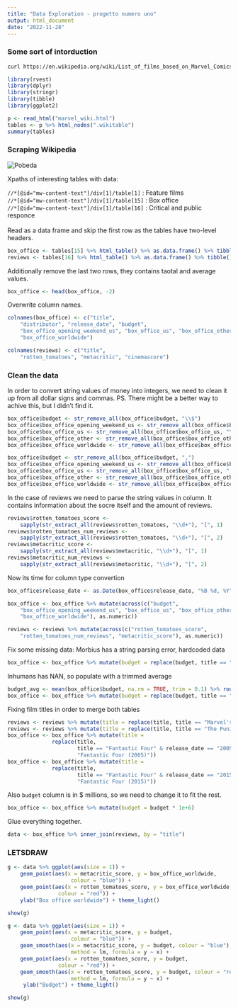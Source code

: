 ```yaml
---
title: "Data Exploration - progetto numero uno"
output: html_document
date: "2022-11-28"
---
```



### Some sort of intorduction

```bash
curl https://en.wikipedia.org/wiki/List_of_films_based_on_Marvel_Comics_publications -o marvel_wiki.html
```

```r
library(rvest) 
library(dplyr)
library(stringr)
library(tibble)
library(ggplot2)
```

```r
p <- read_html("marvel_wiki.html")
tables <- p %>% html_nodes(".wikitable")
summary(tables)
```
### Scraping Wikipedia
![Pobeda](static/box_office.png "a title") \

Xpaths of interesting tables with data: \

`//*[@id="mw-content-text"]/div[1]/table[1]` : Feature films \
`//*[@id="mw-content-text"]/div[1]/table[15]` : Box office \
`//*[@id="mw-content-text"]/div[1]/table[16]` : Critical and public responce \
\
Read as a data frame and skip the first row 
as the tables have two-level headers.
```r
box_office <- tables[15] %>% html_table() %>% as.data.frame() %>% tibble() %>% filter(!row_number() %in% c(1))
reviews <- tables[16] %>% html_table() %>% as.data.frame() %>% tibble() %>% filter(row_number() != 1)
```

Additionally remove the last two rows, they contains taotal and average values.
```r
box_office <- head(box_office, -2)
```

Overwrite column names.
```r
colnames(box_office) <- c("title",
    "distributor", "release_date", "budget",
    "box_office_opening_weekend_us", "box_office_us", "box_office_other",
    "box_office_worldwide")

colnames(reviews) <- c("title",
    "rotten_tomatoes", "metacritic", "cinemascore")
```

### Clean the data
In order to convert string values of money into integers, 
we need to clean it up from all dollar signs and commas.
PS. There might be a better way to achive this, but I didn't find it.
```r
box_office$budget <- str_remove_all(box_office$budget, "\\$")
box_office$box_office_opening_weekend_us <- str_remove_all(box_office$box_office_opening_weekend_us, "\\$")
box_office$box_office_us <- str_remove_all(box_office$box_office_us, "\\$")
box_office$box_office_other <- str_remove_all(box_office$box_office_other, "\\$")
box_office$box_office_worldwide <- str_remove_all(box_office$box_office_worldwide, "\\$")

box_office$budget <- str_remove_all(box_office$budget, ",")
box_office$box_office_opening_weekend_us <- str_remove_all(box_office$box_office_opening_weekend_us, ",")
box_office$box_office_us <- str_remove_all(box_office$box_office_us, ",")
box_office$box_office_other <- str_remove_all(box_office$box_office_other, ",")
box_office$box_office_worldwide <- str_remove_all(box_office$box_office_worldwide, ",")
```

In the case of reviews we need to parse the string values in column.
It contains information about the socre itself and the amount of reviews.
```r
reviews$rotten_tomatoes_score <-
    sapply(str_extract_all(reviews$rotten_tomatoes, "\\d+"), "[", 1)
reviews$rotten_tomatoes_num_reviews <-
    sapply(str_extract_all(reviews$rotten_tomatoes, "\\d+"), "[", 2)
reviews$metacritic_score <-
    sapply(str_extract_all(reviews$metacritic, "\\d+"), "[", 1)
reviews$metacritic_num_reviews <-
    sapply(str_extract_all(reviews$metacritic, "\\d+"), "[", 2)
```

Now its time for column type convertion
```r
box_office$release_date <- as.Date(box_office$release_date, "%B %d, %Y")

box_office <- box_office %>% mutate(across(c("budget",
    "box_office_opening_weekend_us", "box_office_us", "box_office_other",
    "box_office_worldwide"), as.numeric))

reviews <- reviews %>% mutate(across(c("rotten_tomatoes_score",
    "rotten_tomatoes_num_reviews", "metacritic_score"), as.numeric))
```

Fix some missing data:
Morbius has a string parsing error, hardcoded data
```r
box_office <- box_office %>% mutate(budget = replace(budget, title == "Morbius", 79))
```

Inhumans has NAN, so populate with a trimmed average
```r
budget_avg <- mean(box_office$budget, na.rm = TRUE, trim = 0.1) %>% round()
box_office <- box_office %>% mutate(budget = replace(budget, title == "Inhumans", budget_avg))
```

Fixing film titles in order to merge both tables
```r
reviews <- reviews %>% mutate(title = replace(title, title == "Marvel's The Avengers", "The Avengers"))
reviews <- reviews %>% mutate(title = replace(title, title == "The Punisher (2004)", "The Punisher"))
box_office <- box_office %>% mutate(title =
              replace(title,
                      title == "Fantastic Four" & release_date == "2005-07-08",
                      "Fantastic Four (2005)"))
box_office <- box_office %>% mutate(title =
              replace(title,
                      title == "Fantastic Four" & release_date == "2015-08-07",
                      "Fantastic Four (2015)"))
```



Also `budget` column is in $ millions, so we need to change it to fit the rest.
```r
box_office <- box_office %>% mutate(budget = budget * 1e+6)
```

Glue everything together.
```r
data <- box_office %>% inner_join(reviews, by = "title")
```

### LETSDRAW
```r
g <- data %>% ggplot(aes(size = 1)) +
    geom_point(aes(x = metacritic_score, y = box_office_worldwide,
                    colour = "blue")) +
    geom_point(aes(x = rotten_tomatoes_score, y = box_office_worldwide,
                colour = "red")) +
    ylab("Box office worldwide") + theme_light()

show(g)
```

```r
g <- data %>% ggplot(aes(size = 1)) +
    geom_point(aes(x = metacritic_score, y = budget,
                    colour = "blue")) +
    geom_smooth(aes(x = metacritic_score, y = budget, colour = "blue"),
                    method = lm, formula = y ~ x) +
    geom_point(aes(x = rotten_tomatoes_score, y = budget,
                colour = "red")) +
    geom_smooth(aes(x = rotten_tomatoes_score, y = budget, colour = "red"),
                    method = lm, formula = y ~ x) +
     ylab("Budget") + theme_light()

show(g)
```

